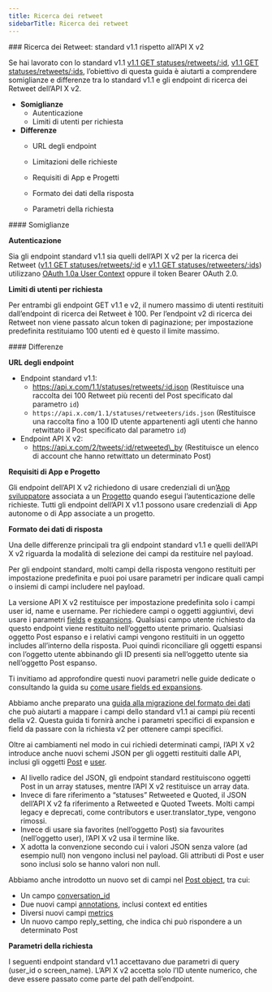 ```yaml
---
title: Ricerca dei retweet
sidebarTitle: Ricerca dei retweet
---
```


<div id="retweets-lookup-standard-v11-compared-to-x-api-v2">
  ### Ricerca dei Retweet: standard v1.1 rispetto all’API X v2
</div>

Se hai lavorato con lo standard v1.1 [v1.1 GET statuses/retweets/:id](https://developer.x.com/en/docs/twitter-api/v1/tweets/post-and-engage/api-reference/get-statuses-retweets-id), [v1.1 GET statuses/retweets/:ids](https://developer.x.com/en/docs/twitter-api/v1/tweets/post-and-engage/api-reference/get-statuses-retweeters-ids), l’obiettivo di questa guida è aiutarti a comprendere somiglianze e differenze tra lo standard v1.1 e gli endpoint di ricerca dei Retweet dell’API X v2.

- **Somiglianze**
  - Autenticazione
  - Limiti di utenti per richiesta
- **Differenze**
  - URL degli endpoint

  - Limitazioni delle richieste

  - Requisiti di App e Progetti

  - Formato dei dati della risposta

  - Parametri della richiesta

<div id="similarities">
  #### Somiglianze
</div>

**Autenticazione**

Sia gli endpoint standard v1.1 sia quelli dell’API X v2 per la ricerca dei Retweet ([v1.1 GET statuses/retweets/:id](https://developer.x.com/en/docs/twitter-api/v1/tweets/post-and-engage/api-reference/get-statuses-retweets-id) e [v1.1 GET statuses/retweeters/:ids](https://developer.x.com/en/docs/twitter-api/v1/tweets/post-and-engage/api-reference/get-statuses-retweeters-ids)) utilizzano [OAuth 1.0a User Context](https://developer.x.com/content/developer-twitter/resources/fundamentals/authentication) oppure il token Bearer OAuth 2.0.

**Limiti di utenti per richiesta**

Per entrambi gli endpoint GET v1.1 e v2, il numero massimo di utenti restituiti dall’endpoint di ricerca dei Retweet è 100. Per l’endpoint v2 di ricerca dei Retweet non viene passato alcun token di paginazione; per impostazione predefinita restituiamo 100 utenti ed è questo il limite massimo.

<div id="differences">
  #### Differenze
</div>

**URL degli endpoint**

- Endpoint standard v1.1:
  - https://api.x.com/1.1/statuses/retweets/:id.json
    (Restituisce una raccolta dei 100 Retweet più recenti del Post specificato dal parametro `id`)
  - `https://api.x.com/1.1/statuses/retweeters/ids.json`
    (Restituisce una raccolta fino a 100 ID utente appartenenti agli utenti che hanno retwittato il Post specificato dal parametro `id`)
- Endpoint API X v2:
  - https://api.x.com/2/tweets/:id/retweeted\_by
    (Restituisce un elenco di account che hanno retwittato un determinato Post)

**Requisiti di App e Progetto**

Gli endpoint dell’API X v2 richiedono di usare credenziali di un’[App sviluppatore](/it/resources/fundamentals/developer-apps) associata a un [Progetto](/it/resources/fundamentals/developer-apps) quando esegui l’autenticazione delle richieste. Tutti gli endpoint dell’API X v1.1 possono usare credenziali di App autonome o di App associate a un progetto.

**Formato dei dati di risposta**

Una delle differenze principali tra gli endpoint standard v1.1 e quelli dell’API X v2 riguarda la modalità di selezione dei campi da restituire nel payload.

Per gli endpoint standard, molti campi della risposta vengono restituiti per impostazione predefinita e puoi poi usare parametri per indicare quali campi o insiemi di campi includere nel payload.

La versione API X v2 restituisce per impostazione predefinita solo i campi user id, name e username. Per richiedere campi o oggetti aggiuntivi, devi usare i parametri [fields](/it/x-api/fundamentals/fields) e [expansions](/it/x-api/fundamentals/expansions). Qualsiasi campo utente richiesto da questo endpoint viene restituito nell’oggetto utente primario. Qualsiasi oggetto Post espanso e i relativi campi vengono restituiti in un oggetto includes all’interno della risposta. Puoi quindi riconciliare gli oggetti espansi con l’oggetto utente abbinando gli ID presenti sia nell’oggetto utente sia nell’oggetto Post espanso.

Ti invitiamo ad approfondire questi nuovi parametri nelle guide dedicate o consultando la guida su [come usare fields ed expansions](/it/x-api/fundamentals/data-dictionary#how-to-use-fields-and-expansions).

Abbiamo anche preparato una [guida alla migrazione del formato dei dati](/it/x-api/migrate/data-format-migration#migrating-from-standard-v1-1s-data-format-to-v2) che può aiutarti a mappare i campi dello standard v1.1 ai campi più recenti della v2. Questa guida ti fornirà anche i parametri specifici di expansion e field da passare con la richiesta v2 per ottenere campi specifici.

Oltre ai cambiamenti nel modo in cui richiedi determinati campi, l’API X v2 introduce anche nuovi schemi JSON per gli oggetti restituiti dalle API, inclusi gli oggetti [Post](/it/x-api/fundamentals/data-dictionary#tweet) e [user](/it/x-api/fundamentals/data-dictionary#user).

- Al livello radice del JSON, gli endpoint standard restituiscono oggetti Post in un array statuses, mentre l’API X v2 restituisce un array data.
- Invece di fare riferimento a “statuses” Retweeted e Quoted, il JSON dell’API X v2 fa riferimento a Retweeted e Quoted Tweets. Molti campi legacy e deprecati, come contributors e user.translator\_type, vengono rimossi.
- Invece di usare sia favorites (nell’oggetto Post) sia favourites (nell’oggetto user), l’API X v2 usa il termine like.
- X adotta la convenzione secondo cui i valori JSON senza valore (ad esempio null) non vengono inclusi nel payload. Gli attributi di Post e user sono inclusi solo se hanno valori non null.

Abbiamo anche introdotto un nuovo set di campi nel [Post object](/it/x-api/fundamentals/data-dictionary#tweet), tra cui:

- Un campo [conversation\_id](/it/x-api/fundamentals/conversation-id)
- Due nuovi campi [annotations](/it/x-api/fundamentals/post-annotations), inclusi context ed entities
- Diversi nuovi campi [metrics](/it/x-api/fundamentals/metrics)
- Un nuovo campo reply\_setting, che indica chi può rispondere a un determinato Post

**Parametri della richiesta**

I seguenti endpoint standard v1.1 accettavano due parametri di query (user\_id o screen\_name). L’API X v2 accetta solo l’ID utente numerico, che deve essere passato come parte del path dell’endpoint.